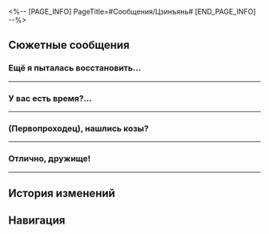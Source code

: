 <%-- [PAGE_INFO]
PageTitle=#Сообщения/Цзинъянь#
[END_PAGE_INFO] --%>
{{Сообщение Инфобокс
|id          = 47
|Изображение = НИП Цзинъянь Иконка.png
|Тип         = НИП
|Отправитель = Цзинъянь
|Описание    = Нет времени, не выйдет, не получится.
|Фракция     = Лофу Сяньчжоу
}}

==Сюжетные сообщения==
===Ещё я пыталась восстановить...===
{{Сообщения
|условие_получения = 
|текст =
:'''Цзинъянь:''' Ещё я пыталась восстановить данные с камер наблюдения робоптахи и обнаружила кое-что о Лоче.
:'''Цзинъянь:''' Тогда я оставлю их здесь, приходите взглянуть, как будет время. Но я всё же думаю, что Лоча с этим никак не связан.
:{Выбор} Понятно, спасибо.
::'''(Первопроходец):''' Понятно, спасибо.
::'''Цзинъянь:''' Не за что, это моя работа.
:{Выбор} Мы чуть позже придём.
::'''(Первопроходец):''' Понятно. Мы чуть позже придём.
::'''Цзинъянь:''' Спасибо вам.
}}
----

===У вас есть время?...===
{{Сообщения
|условие_получения = 
|текст =
:'''Цзинъянь:''' У вас есть время? Забегите в Комиссию по балансу, когда удастся выкроить минутку, я восстановила часть изображений, возможно, вам будет интересно.
:{Выбор} Отлично...
:'''(Первопроходец):''' Ты просто спасительница, огромное спасибо. Мы уже идём.
:'''Цзинъянь:''' Осторожно там. Безопасность превыше всего.
}}
----

===(Первопроходец), нашлись козы?===
{{Сообщения
|условие_получения = 
|текст =
:'''Цзинъянь:''' (Первопроходец), нашлись козы?
:'''Цзинъянь:''' Эй, у тебя всё в порядке?
:'''Цзинъянь:''' Ответь, когда прочитаешь.
:'''Цзинъянь:''' Ты {{MC|ж=жива|м=жив}}?
:{Выбор} Тут я!
::'''(Первопроходец):''' Извини, вот только минутка нашлась ответить.
:{Выбор} Отчёт нужен, да?..
::'''(Первопроходец):''' Чуть не {{MC|ж=забыла|м=забыл}} тебе отчитаться, извини.
:'''(Первопроходец):''' Козы нашлись, но их всех съели волки. Они не наелись и решили меня тоже съесть. Но я уже {{MC|ж=разобралась|м=разобрался}}.
:'''(Первопроходец):''' А потом меня отвели к каким-то Освободителям. Они пытались заставить меня к ним присоединиться. Уф, сплошные неприятности.
:'''Цзинъянь:''' Ну и присоединяйся!
:{Выбор} Что?
:'''(Первопроходец):''' Что? Теперь мне вовсе расхотелось к ним присоединяться...
:'''Цзинъянь:''' А ты знаешь, что Альянс не запрещал тем торговцам, которые поклоняются Творительнице Чумы, торговать на Сяньчжоу?
:'''Цзинъянь:''' И такая снисходительная политика доставляет немало проблем Комиссии по балансу, ведь мы пытаемся поддержать мир.
:'''Цзинъянь:''' И эти Освободители - одна из тех проблем.
:'''Цзинъянь:''' Понятное дело, что все они законопослушны и ничего не нарушали.
:'''Цзинъянь:''' Но ведь эти люди поклоняются Пути Изобилия и верят, что они накопят добродетели, если будут отпускать живых существ на волю.
:'''Цзинъянь:''' И вот они начали отпускать всё больше и больше существ, даже инвазивные виды. А это такая головная боль для Комиссии.
:'''Цзинъянь:''' Вот поэтому мы хотим, чтобы ты к ним {{MC|ж=внедрилась|м=внедрился}} и {{MC|ж=уничтожила|м=уничтожил}} их изнутри! Комиссия по балансу щедро тебя вознаградит!
:{Выбор} Опять я?
::'''(Первопроходец):''' Опять я? Неужели в Комиссии по балансу нет своих работников? Да я если и хочу помочь, даже не знаю, с чего подступиться.
:{Выбор} И как мне их уничтожить?
::'''(Первопроходец):''' Изнутри уничтожить? Как? Да я если и хочу помочь, даже не знаю, с чего подступиться.
:'''Цзинъянь:''' Не скромничай! Все шесть Комиссий рассказывают легенду о том, как ты {{MC|ж=проникла|м=проник}} в Ученики Санктус Медикус и {{MC|ж=перехитрила|м=перехитрил}} их.
:'''Цзинъянь:''' В уничтожении организаций не сыскать тебе равных.
:'''Цзинъянь:''' Конечно, заставлять тебя не будем.
:'''Цзинъянь:''' И если и не уничтожишь их, то сможешь хотя бы передавать нам информацию об их будущих операциях. Так нам легче будет предотвратить возмутительные происшествия.
:'''Цзинъянь:''' В любом случае мы заранее благодарны. Комиссия по балансу отплатит щедрой наградой!
}}
----

===Отлично, дружище!===
{{Сообщения
|условие_получения = 
|текст =
:'''Цзинъянь:''' Отлично, дружище!
:'''Цзинъянь:''' На рабочем месте я получила официальное уведомление от Комиссии. Эта троица святош из Освободителей в большой беде.
:{Выбор} Что с ними?
:'''(Первопроходец):''' Что случилось?
:'''Цзинъянь:''' А ты сходи в Возвышающее святилище и поймёшь.
}}
----

==История изменений==
{{История изменений|2.7}}

==Навигация==
{{Сообщения Навбокс}}